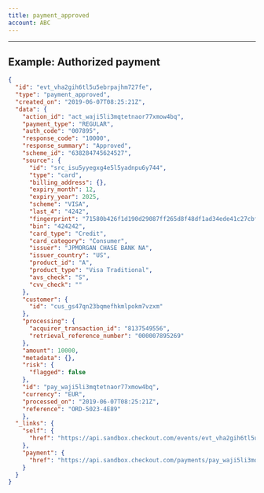 ```yaml
---
title: payment_approved
account: ABC
---
```


---

## Example: Authorized payment

```json
{
  "id": "evt_vha2gih6tl5u5ebrpajhm727fe",
  "type": "payment_approved",
  "created_on": "2019-06-07T08:25:21Z",
  "data": {
    "action_id": "act_waji5li3mqtetnaor77xmow4bq",
    "payment_type": "REGULAR",
    "auth_code": "007895",
    "response_code": "10000",
    "response_summary": "Approved",
    "scheme_id": "638284745624527",
    "source": {
      "id": "src_isu5yyegxg4e5l5yadnpu6y744",
      "type": "card",
      "billing_address": {},
      "expiry_month": 12,
      "expiry_year": 2025,
      "scheme": "VISA",
      "last_4": "4242",
      "fingerprint": "71580b426f1d190d29087ff265d8f48df1ad34ede41c27cbff9d23c1a14d1776",
      "bin": "424242",
      "card_type": "Credit",
      "card_category": "Consumer",
      "issuer": "JPMORGAN CHASE BANK NA",
      "issuer_country": "US",
      "product_id": "A",
      "product_type": "Visa Traditional",
      "avs_check": "S",
      "cvv_check": ""
    },
    "customer": {
      "id": "cus_gs47qn23bqmefhkmlpokm7vzxm"
    },
    "processing": {
      "acquirer_transaction_id": "8137549556",
      "retrieval_reference_number": "000007895269"
    },
    "amount": 10000,
    "metadata": {},
    "risk": {
      "flagged": false
    },
    "id": "pay_waji5li3mqtetnaor77xmow4bq",
    "currency": "EUR",
    "processed_on": "2019-06-07T08:25:21Z",
    "reference": "ORD-5023-4E89"
    },
  "_links": {
    "self": {
      "href": "https://api.sandbox.checkout.com/events/evt_vha2gih6tl5u5ebrpajhm727fe"
    },
    "payment": {
      "href": "https://api.sandbox.checkout.com/payments/pay_waji5li3mqtetnaor77xmow4bq"
    }
  }
}
```



